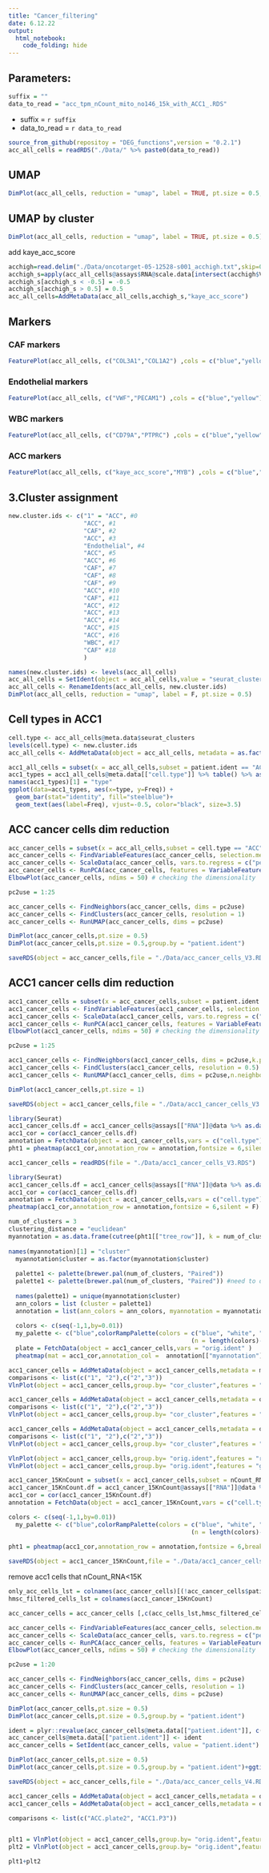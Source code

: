 ```yaml
---
title: "Cancer_filtering"
date: 6.12.22
output: 
  html_notebook: 
    code_folding: hide
---
```

## Parameters:

```r
suffix = ""
data_to_read = "acc_tpm_nCount_mito_no146_15k_with_ACC1_.RDS"
```

* suffix = `r suffix`
* data_to_read = `r data_to_read`

```r
source_from_github(repositoy = "DEG_functions",version = "0.2.1")
acc_all_cells = readRDS("./Data/" %>% paste0(data_to_read))
```

## UMAP
```r
DimPlot(acc_all_cells, reduction = "umap", label = TRUE, pt.size = 0.5,group.by = "patient.ident") 
```

## UMAP by cluster
```r
DimPlot(acc_all_cells, reduction = "umap", label = TRUE, pt.size = 0.5) 
```

add kaye_acc_score
```r
acchigh=read.delim("./Data/oncotarget-05-12528-s001_acchigh.txt",skip=0,header=F,sep="\t",stringsAsFactors=F)
acchigh_s=apply(acc_all_cells@assays$RNA@scale.data[intersect(acchigh$V1,acc_all_cells@assays$RNA@var.features),],2,mean)
acchigh_s[acchigh_s < -0.5] = -0.5
acchigh_s[acchigh_s > 0.5] = 0.5
acc_all_cells=AddMetaData(acc_all_cells,acchigh_s,"kaye_acc_score")
```

## Markers {.tabset}

### CAF markers


```r
FeaturePlot(acc_all_cells, c("COL3A1","COL1A2") ,cols = c("blue","yellow"))
```
###  Endothelial markers


```r
FeaturePlot(acc_all_cells, c("VWF","PECAM1") ,cols = c("blue","yellow"))
```


###  WBC markers

```r
FeaturePlot(acc_all_cells, c("CD79A","PTPRC") ,cols = c("blue","yellow"))

```

### ACC markers

```r
FeaturePlot(acc_all_cells, c("kaye_acc_score","MYB") ,cols = c("blue","yellow"))
```
## {-}


## 3.Cluster assignment
```r
new.cluster.ids <- c("1" = "ACC", #0
                     "ACC", #1
                     "CAF", #2
                     "ACC", #3
                     "Endothelial", #4
                     "ACC", #5
                     "ACC", #6
                     "CAF", #7
                     "CAF", #8
                     "CAF", #9
                     "ACC", #10
                     "CAF", #11
                     "ACC", #12
                     "ACC", #13
                     "ACC", #14
                     "ACC", #15
                     "ACC", #16
                     "WBC", #17
                     "CAF" #18
                     )
```


```r
names(new.cluster.ids) <- levels(acc_all_cells)
acc_all_cells = SetIdent(object = acc_all_cells,value = "seurat_clusters")
acc_all_cells <- RenameIdents(acc_all_cells, new.cluster.ids)
DimPlot(acc_all_cells, reduction = "umap", label = F, pt.size = 0.5) 
```

## Cell types in ACC1
```r
cell.type <- acc_all_cells@meta.data$seurat_clusters
levels(cell.type) <- new.cluster.ids
acc_all_cells <- AddMetaData(object = acc_all_cells, metadata = as.factor(cell.type), col.name = "cell.type")

acc1_all_cells = subset(x = acc_all_cells,subset = patient.ident == "ACC1")
acc1_types = acc1_all_cells@meta.data[["cell.type"]] %>% table() %>% as.data.frame()
names(acc1_types)[1] = "type"
ggplot(data=acc1_types, aes(x=type, y=Freq)) +
  geom_bar(stat="identity", fill="steelblue")+
  geom_text(aes(label=Freq), vjust=-0.5, color="black", size=3.5)
```

## ACC cancer cells dim reduction
```r
acc_cancer_cells = subset(x = acc_all_cells,subset = cell.type == "ACC")
acc_cancer_cells <- FindVariableFeatures(acc_cancer_cells, selection.method = "vst", nfeatures = 15000)
acc_cancer_cells <- ScaleData(acc_cancer_cells, vars.to.regress = c("percent.mt","nCount_RNA"))
acc_cancer_cells <- RunPCA(acc_cancer_cells, features = VariableFeatures(object = acc_cancer_cells))
ElbowPlot(acc_cancer_cells, ndims = 50) # checking the dimensionality 
```

```r
pc2use = 1:25
```


```r
acc_cancer_cells <- FindNeighbors(acc_cancer_cells, dims = pc2use)
acc_cancer_cells <- FindClusters(acc_cancer_cells, resolution = 1)
acc_cancer_cells <- RunUMAP(acc_cancer_cells, dims = pc2use)
```

```r
DimPlot(acc_cancer_cells,pt.size = 0.5)
DimPlot(acc_cancer_cells,pt.size = 0.5,group.by = "patient.ident")
```

```r
saveRDS(object = acc_cancer_cells,file = "./Data/acc_cancer_cells_V3.RDS")
```

## ACC1 cancer cells dim reduction

```r
acc1_cancer_cells = subset(x = acc_cancer_cells,subset = patient.ident == "ACC1")
acc1_cancer_cells <- FindVariableFeatures(acc1_cancer_cells, selection.method = "vst", nfeatures = 15000)
acc1_cancer_cells <- ScaleData(acc1_cancer_cells, vars.to.regress = c("nCount_RNA","percent.mt"))
acc1_cancer_cells <- RunPCA(acc1_cancer_cells, features = VariableFeatures(object = acc1_cancer_cells))
ElbowPlot(acc1_cancer_cells, ndims = 50) # checking the dimensionality 
```
```r
pc2use = 1:25
```


```r
acc1_cancer_cells <- FindNeighbors(acc1_cancer_cells, dims = pc2use,k.param  = 5,annoy.metric = "cosine")
acc1_cancer_cells <- FindClusters(acc1_cancer_cells, resolution = 0.5)
acc1_cancer_cells <- RunUMAP(acc1_cancer_cells, dims = pc2use,n.neighbors = 5)
```

```r
DimPlot(acc1_cancer_cells,pt.size = 1)
```

```r
saveRDS(object = acc1_cancer_cells,file = "./Data/acc1_cancer_cells_V3.RDS")
```

```r
library(Seurat)
acc1_cancer_cells.df = acc1_cancer_cells@assays[["RNA"]]@data %>% as.data.frame()
acc1_cor = cor(acc1_cancer_cells.df)
annotation = FetchData(object = acc1_cancer_cells,vars = c("cell.type"))
pht1 = pheatmap(acc1_cor,annotation_row = annotation,fontsize = 6,silent = T)
```

```r
acc1_cancer_cells = readRDS(file = "./Data/acc1_cancer_cells_V3.RDS")
```

```r
library(Seurat)
acc1_cancer_cells.df = acc1_cancer_cells@assays[["RNA"]]@data %>% as.data.frame()
acc1_cor = cor(acc1_cancer_cells.df)
annotation = FetchData(object = acc1_cancer_cells,vars = c("cell.type"))
pheatmap(acc1_cor,annotation_row = annotation,fontsize = 6,silent = F)
```


```r
num_of_clusters = 3
clustering_distance = "euclidean"
myannotation = as.data.frame(cutree(pht1[["tree_row"]], k = num_of_clusters))
 
names(myannotation)[1] = "cluster"
  myannotation$cluster = as.factor(myannotation$cluster)
  
  palette1 <- palette(brewer.pal(num_of_clusters, "Paired"))
  palette1 <- palette(brewer.pal(num_of_clusters, "Paired")) #need to do twice to work
  
  names(palette1) = unique(myannotation$cluster)
  ann_colors = list (cluster = palette1)
  annotation = list(ann_colors = ann_colors, myannotation = myannotation)
  
  colors <- c(seq(-1,1,by=0.01))
  my_palette <- c("blue",colorRampPalette(colors = c("blue", "white", "red"))
                                                   (n = length(colors)-3), "red")
  plate = FetchData(object = acc1_cancer_cells,vars = "orig.ident" )
  pheatmap(mat = acc1_cor,annotation_col =  annotation[["myannotation"]], annotation_colors = annotation[["ann_colors"]], clustering_distance_rows = clustering_distance,clustering_distance_cols = clustering_distance,color = my_palette,breaks = colors,show_rownames = F,show_colnames = F)
```


```r
acc1_cancer_cells = AddMetaData(object = acc1_cancer_cells,metadata = myannotation,col.name = "cor_cluster")
comparisons <- list(c("1", "2"),c("2","3"))
VlnPlot(object = acc1_cancer_cells,group.by= "cor_cluster",features = "nCount_RNA")+ stat_compare_means(comparisons = comparisons, label = "p.signif",label.y = 47000)
```
```r
acc1_cancer_cells = AddMetaData(object = acc1_cancer_cells,metadata = original_counts,col.name = "reads") #from create_data_V1
comparisons <- list(c("1", "2"),c("2","3"))
VlnPlot(object = acc1_cancer_cells,group.by= "cor_cluster",features = "reads")+ stat_compare_means(comparisons = comparisons, label = "p.signif",label.y = 4e06)

acc1_cancer_cells = AddMetaData(object = acc1_cancer_cells,metadata = original_nfeatures,col.name = "genes_detected") #from create_data_V1
comparisons <- list(c("1", "2"),c("2","3"))
VlnPlot(object = acc1_cancer_cells,group.by= "cor_cluster",features = "genes_detected")+ stat_compare_means(comparisons = comparisons, label = "p.signif",label.y = 11000)
```
```r
VlnPlot(object = acc1_cancer_cells,group.by= "orig.ident",features = "reads")
VlnPlot(object = acc1_cancer_cells,group.by= "orig.ident",features = "genes_detected")
```

```r
acc1_cancer_15KnCount = subset(x = acc1_cancer_cells,subset = nCount_RNA > 15000)
acc1_cancer_15KnCount.df = acc1_cancer_15KnCount@assays[["RNA"]]@data %>% as.data.frame()
acc1_cor = cor(acc1_cancer_15KnCount.df)
annotation = FetchData(object = acc1_cancer_15KnCount,vars = c("cell.type"))

colors <- c(seq(-1,1,by=0.01))
  my_palette <- c("blue",colorRampPalette(colors = c("blue", "white", "red"))
                                                   (n = length(colors)-3), "red")
  
pht1 = pheatmap(acc1_cor,annotation_row = annotation,fontsize = 6,breaks = colors, color = my_palette,show_colnames = F,show_rownames = F)
```
```r
saveRDS(object = acc1_cancer_15KnCount,file = "./Data/acc1_cancer_cells_15KnCount_V3.RDS")
```

remove acc1 cells that nCount_RNA<15K
```r
only_acc_cells_lst = colnames(acc_cancer_cells)[(!acc_cancer_cells$patient.ident == "ACC1")]
hmsc_filtered_cells_lst = colnames(acc1_cancer_15KnCount)

acc_cancer_cells = acc_cancer_cells [,c(acc_cells_lst,hmsc_filtered_cells_lst)]
```


```r
acc_cancer_cells <- FindVariableFeatures(acc_cancer_cells, selection.method = "vst", nfeatures = 15000)
acc_cancer_cells <- ScaleData(acc_cancer_cells, vars.to.regress = c("percent.mt","nCount_RNA"))
acc_cancer_cells <- RunPCA(acc_cancer_cells, features = VariableFeatures(object = acc_cancer_cells))
ElbowPlot(acc_cancer_cells, ndims = 50) # checking the dimensionality 
```

```r
pc2use = 1:20
```


```r
acc_cancer_cells <- FindNeighbors(acc_cancer_cells, dims = pc2use)
acc_cancer_cells <- FindClusters(acc_cancer_cells, resolution = 1)
acc_cancer_cells <- RunUMAP(acc_cancer_cells, dims = pc2use)
```

```r
DimPlot(acc_cancer_cells,pt.size = 0.5)
DimPlot(acc_cancer_cells,pt.size = 0.5,group.by = "patient.ident")
```


```r
ident = plyr::revalue(acc_cancer_cells@meta.data[["patient.ident"]], c("ACC1"="HMSC"))
acc_cancer_cells@meta.data[["patient.ident"]] <- ident
acc_cancer_cells = SetIdent(acc_cancer_cells, value = "patient.ident")

```

```r
DimPlot(acc_cancer_cells,pt.size = 0.5)
DimPlot(acc_cancer_cells,pt.size = 0.5,group.by = "patient.ident")+ggtitle("Patient identity")
```
```r
saveRDS(object = acc_cancer_cells,file = "./Data/acc_cancer_cells_V4.RDS")
```

```r
acc1_cancer_cells = AddMetaData(object = acc1_cancer_cells,metadata = original_counts,col.name = "reads") #from create_data_V1
acc1_cancer_cells = AddMetaData(object = acc1_cancer_cells,metadata = original_nfeatures,col.name = "genes_detected") #from create_data_V1
```

```r

comparisons <- list(c("ACC.plate2", "ACC1.P3"))


plt1 = VlnPlot(object = acc1_cancer_cells,group.by= "orig.ident",features = "reads")+ stat_compare_means(comparisons = comparisons, label = "p.signif",label.y = 4e06)
plt2 = VlnPlot(object = acc1_cancer_cells,group.by= "orig.ident",features = "genes_detected")+ stat_compare_means(comparisons = comparisons, label = "p.signif",label.y = 10000)

plt1+plt2
```